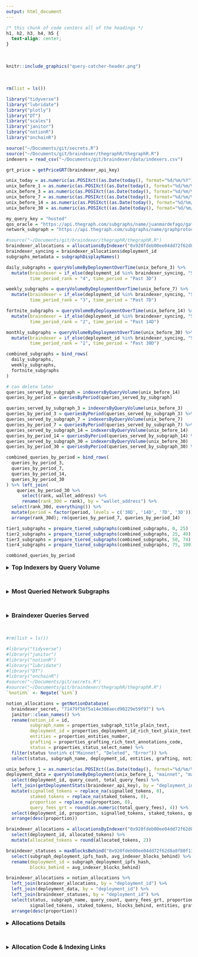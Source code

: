 ```yaml
---
output: html_document
---
```


```css
/* this chunk of code centers all of the headings */
h1, h2, h3, h4, h5 {
  text-align: center;
}
```

<br>

```r
knitr::include_graphics("query-catcher-header.png")
```

<br>

```r
rm(list = ls())

library("tidyverse")
library("lubridate")
library("plotly")
library("DT")
library("scales")
library("janitor")
library("notionR")
library("onchainR")

source("~/Documents/git/secrets.R")
source("~/Documents/git/braindexer/thegraphR/thegraphR.R")
indexers = read_csv("~/Documents/git/braindexer/data/indexers.csv")

grt_price = getPriceGRT(braindexer_api_key)

unix_today = as.numeric(as.POSIXct((as.Date(today(), format="%d/%m/%Y")), format="%Y-%m-%d"))
unix_before_1 = as.numeric(as.POSIXct((as.Date(today(), format="%d/%m/%Y") - 1), format="%Y-%m-%d"))
unix_before_3 = as.numeric(as.POSIXct((as.Date(today(), format="%d/%m/%Y") - 3), format="%Y-%m-%d"))
unix_before_7 = as.numeric(as.POSIXct((as.Date(today(), format="%d/%m/%Y") - 7), format="%Y-%m-%d"))
unix_before_14 = as.numeric(as.POSIXct((as.Date(today(), format="%d/%m/%Y") - 14), format="%Y-%m-%d"))
unix_before_30 = as.numeric(as.POSIXct((as.Date(today(), format="%d/%m/%Y") - 30), format="%Y-%m-%d"))

my_query_key = "hosted"
qos_oracle = "https://api.thegraph.com/subgraphs/name/juanmardefago/gateway-qos-oracle"
network_subgraph = "https://api.thegraph.com/subgraphs/name/graphprotocol/graph-network-arbitrum"

#source("~/Documents/git/braindexer/thegraphR/thegraphR.R")
braindexer_allocations = allocationsByIndexer("0x920fdeb00ee04dd72f62d8a8f80f13c82ef76c1e")
braindexer_syncing = braindexer_allocations$deployment_id
subgraphs_metadata = subgraphDisplayNames()

daily_subgraphs = queryVolumeByDeploymentOverTime(unix_before_3) %>% 
  mutate(braindexer = if_else(deployment_id %in% braindexer_syncing, "Syncing", "Not Syncing"),
         time_period_rank = "4", time_period = "Past 3D") 

weekly_subgraphs = queryVolumeByDeploymentOverTime(unix_before_7) %>% 
  mutate(braindexer = if_else(deployment_id %in% braindexer_syncing, "Syncing", "Not Syncing"),
         time_period_rank = "3", time_period = "Past 7D") 

fortnite_subgraphs = queryVolumeByDeploymentOverTime(unix_before_14) %>% 
  mutate(braindexer = if_else(deployment_id %in% braindexer_syncing, "Syncing", "Not Syncing"),
         time_period_rank = "2", time_period = "Past 14D")

monthly_subgraphs = queryVolumeByDeploymentOverTime(unix_before_30) %>% 
  mutate(braindexer = if_else(deployment_id %in% braindexer_syncing, "Syncing", "Not Syncing"),
         time_period_rank = "1", time_period = "Past 30D")

combined_subgraphs = bind_rows(
  daily_subgraphs, 
  weekly_subgraphs,
  fortnite_subgraphs
)

# can delete later 
queries_served_by_subgraph = indexersByQueryVolume(unix_before_14)
queries_by_period = queriesByPeriod(queries_served_by_subgraph)

queries_served_by_subgraph_3 = indexersByQueryVolume(unix_before_3) 
queries_by_period_3 = queriesByPeriod(queries_served_by_subgraph_3) %>% mutate(period = "3D")
queries_served_by_subgraph_7 = indexersByQueryVolume(unix_before_7) 
queries_by_period_7 = queriesByPeriod(queries_served_by_subgraph_7) %>% mutate(period = "7D")
queries_served_by_subgraph_14 = indexersByQueryVolume(unix_before_14) 
queries_by_period_14 = queriesByPeriod(queries_served_by_subgraph_14) %>% mutate(period = "14D")
queries_served_by_subgraph_30 = indexersByQueryVolume(unix_before_30)
queries_by_period_30 = queriesByPeriod(queries_served_by_subgraph_30) %>% mutate(period = "30D")

combined_queries_by_period = bind_rows(
  queries_by_period_3, 
  queries_by_period_7,
  queries_by_period_14,
  queries_by_period_30
) %>% left_join(
    queries_by_period_30 %>% 
      select(rank, wallet_address) %>% 
      rename(rank_30d = rank), by = "wallet_address") %>% 
  select(rank_30d, everything()) %>% 
  mutate(period = factor(period, levels = c('30D', '14D', '7D', '3D'))) %>% 
  arrange(rank_30d); rm(queries_by_period_7, queries_by_period_14)

tier1_subgraphs = prepare_tiered_subgraphs(combined_subgraphs, 0, 25)
tier2_subgraphs = prepare_tiered_subgraphs(combined_subgraphs, 25, 49)
tier3_subgraphs = prepare_tiered_subgraphs(combined_subgraphs, 50, 74)
tier4_subgraphs = prepare_tiered_subgraphs(combined_subgraphs, 75, 100)

combined_queries_by_period
```

<details>
  <br>
  <summary><font size="3"> **Top Indexers by Query Volume** </font></summary>
```r
indexers_plot = combined_queries_by_period %>% 
  left_join(indexers, by = "wallet_address") %>% 
  filter(rank_30d < 25) %>% 
  #slice_max(order_by = rank_30d, n = 40) %>% 
  mutate(wallet_address = str_c(substr(wallet_address, 1, 4),"-",str_sub(wallet_address,-4,-1)),
         indexer_name = str_replace_all(indexer_name, "Braindexer", "🧠 Braindexer"),
         indexer_name = fct_reorder(indexer_name, rank_30d)) %>% 
  ggplot(aes(fill=period, x=indexer_name, y=queries_served, group = period,
             text=paste0('Indexer: ', indexer_name, 
                         '<br>Wallet: ', wallet_address, 
                         '<br>',period,' Rank: ', rank, 
                         '<br>',period,' Queries: ', format(queries_served, nsmall=0, big.mark=","),
                         '<br>',period,' Subgraphs Served: ', subgraphs_served))) + 
  geom_bar(stat="identity", width = 0.5, position = position_dodge(width=0.7)) +
  #geom_segment(aes(x=wallet_address, xend=wallet_address, y=0, yend=queries_served), linewidth = 1.2) +
  #geom_point(size=2, alpha=1, stroke=1) +
  theme_minimal() +
  theme(panel.background = element_rect(
        fill = "white", colour = "white", size = 0.5, linetype = "solid"),
        plot.title = element_text(size=14, face="bold", hjust=0.5),
        axis.title.x = element_blank(),
        axis.title.y = element_text(size=6, family = "Arial", colour="#000000"),
        axis.text.x = element_text(size=7, angle = 45, vjust = 0.5, hjust=1),
        axis.text.y = element_text(size=6, family = "Arial", colour="#000000"),
        legend.position = "none") +
   labs(title="The Graph's Indexers - Queries Served (Top 25 - Past 30D)", 
        y = "Queries Served by Indexer (Past 30D)") +
   scale_fill_manual(values=c("#054C70", "#00CED4", "#089DEA", "#E9A1C9")) +
   scale_y_continuous(labels = comma)
ggplotly(indexers_plot, tooltip = c("text")) 
```

```r
queries_table_3 = queries_by_period_3 %>% 
  mutate(queries_3d = str_c(format(queries_served, nsmall=0, big.mark=","),
                             " (",subgraphs_served,")"),
         fees_3d = paste0(
           "USD: $",format(round(query_fees_grt*grt_price, 2), nsmall=0, big.mark=","), "\n",
           "GRT: ",format(round(query_fees_grt, 2), nsmall=0, big.mark=","))) %>% 
  select(wallet_address, queries_3d, fees_3d)

queries_table_30 = queries_by_period_30 %>% 
  mutate(queries_30d = str_c(format(queries_served, nsmall=0, big.mark=","),
                             " (",subgraphs_served,")"),
         fees_30d = paste0(
           "USD: $",format(round(query_fees_grt*grt_price, 2), nsmall=0, big.mark=","), "\n",
           "GRT: ",format(round(query_fees_grt, 2), nsmall=0, big.mark=","))) %>% 
  select(rank, wallet_address, queries_30d, fees_30d)

datatable(queries_table_30 %>% 
  left_join(queries_table_3, by = "wallet_address") %>% 
  left_join(indexers, by = "wallet_address") %>% 
  distinct(rank, indexer_name, queries_30d, fees_30d, queries_3d, fees_3d) %>% 
  mutate(indexer_name = str_replace_all(indexer_name, "Braindexer", "🧠 Braindexer")) %>% 
  #select(rank, indexer_name, queries_3d, fees_3d, queries_30d, fees_30d) %>% 
  arrange(rank), 
          caption = "Top Indexers Serving Queries over Past 30 Days", 
          rownames = FALSE,  options = list(pageLength = 15))
```
</details>
<br>

<details>
  <br>
  <summary><font size="3"> **Most Queried Network Subgraphs** </font></summary>
```r
combined_plots = tier1_subgraphs %>% 
  ggplot(aes(fill=time_period_rank, x=display_name, y=query_count, #color=braindexer,
             text=paste('Subgraph:', display_name, 
                        '<br>Query Rank:', period_rank, 
                        '<br>Time Period:', time_period, 
                        '<br>Period Queries:', format(query_count, nsmall=0, big.mark=","),
                        '<br>Success rate:', success_rate, '<br>Avg latency:', avg_latency, "ms"))) +
  geom_bar(stat="identity", width = 0.5, position = position_dodge(width=0.7)) +
  theme_minimal() +
  theme(plot.title = element_text(size=14, face="bold", hjust=0.5),
        plot.subtitle = element_text(size=11, hjust=0.5),
        axis.title.x=element_blank(),
        axis.text.x = element_text(angle = 45, vjust = 0.5, hjust=1),
        legend.position = "none") +
  ggtitle("Top Graph Network Subgraphs by Query Volume (Past 14D - Top 25)") + 
  ylab("Number of Queries") +
  scale_fill_manual(values=c("#054C70", "#089DEA", "#E9A1C9")) + 
  scale_y_continuous(labels = comma)
ggplotly(combined_plots, tooltip = c("text")) 
```

```r
tiered_subgraphs = bind_rows(tier1_subgraphs, tier2_subgraphs, tier3_subgraphs, tier4_subgraphs) %>%
  arrange(time_period_rank, chart_rank)

datatable(tiered_subgraphs %>% 
            mutate(query_count = format(query_count, nsmall=0, big.mark=","),
                   success_rate = success_rate,
                   avg_latency = str_c(avg_latency, " ms"),
                   display_name = str_replace_all(display_name, " 🧠", ""),
                   display_name = if_else(braindexer == "Syncing", str_c("🧠 ", display_name), display_name),
                   display_name = replace_na(display_name, "♻️ Deprecated")) %>% 
            select(time_period, everything(), -chart_rank, -period_rank, -time_period_rank, -braindexer), 
            caption = "Top Graph Network Subgraphs by Query Volume (Past 14 Days)", 
            rownames = FALSE)
```

**Search Subgraphs:** [Graphscan](https://arbitrum.graphscan.io/#subgraphs) | [Graph Explorer](https://thegraph.com/explorer) | [GraphSeer](https://beta.graphseer.com/)
<br>
<br>

<details>
  <br>
  <summary><font size="3"> **Most Queried Network Subgraphs (Last 3D)** </font></summary>
  
```r
last_3D_data = combined_subgraphs %>% 
  filter(time_period == "Past 3D") %>% 
  mutate(display_name = if_else(is.na(display_name), 
                                str_c(substr(deployment_id, 1, 4),"-",
                                      str_sub(deployment_id,-4,-1)), display_name),
         display_name = if_else(braindexer == "Syncing", str_c(display_name," 🧠"), display_name), 
         display_name = fct_reorder(display_name, rank)) 

last_3D_plots = last_3D_data %>% 
  filter(rank < 40) %>% 
  ggplot(aes(fill=time_period_rank, x=display_name, y=query_count, #color=braindexer,
             text=paste('Subgraph:', display_name, 
                        '<br>Query Rank:', rank, 
                        '<br>Time Period:', time_period, 
                        '<br>Period Queries:', format(query_count, nsmall=0, big.mark=","),
                        '<br>Success rate:', success_rate, 
                        '<br>Avg latency:', avg_latency, "ms"))) +
  geom_bar(stat="identity", width = 0.5, position = position_dodge(width=0.7)) +
  theme_minimal() +
  theme(plot.title = element_text(size=14, face="bold", hjust=0.5),
        plot.subtitle = element_text(size=11, hjust=0.5),
        axis.title.x=element_blank(),
        axis.text.x = element_text(angle = 45, vjust = 0.5, hjust=1),
        legend.position = "none") +
  ggtitle("Top Graph Network Subgraphs by Query Volume (Past 3D - Top 40)") + 
  ylab("Number of Queries") +
  scale_fill_manual(values=c("#054C70", "#089DEA", "#E9A1C9")) + 
  scale_y_continuous(labels = comma)
ggplotly(last_3D_plots, tooltip = c("text")) 
```

```r
datatable(last_3D_data %>% 
            mutate(query_count = format(query_count, nsmall=0, big.mark=","),
                   success_rate = success_rate,
                   avg_latency = str_c(avg_latency, " ms"),
                   display_name = str_replace_all(display_name, " 🧠", ""),
                   display_name = if_else(braindexer == "Syncing", str_c("🧠 ", display_name), display_name),
                   display_name = replace_na(display_name, "♻️ Deprecated")) %>% 
            select(rank, display_name, query_count, success_rate, avg_latency, deployment_id), 
            caption = "Top Network Subgraphs by Query Volume (Past 3 Days)", 
            rownames = FALSE)
```

</details>
<br>

<details>
  <br>
  <summary><font size="3"> **Most Queried Network Subgraphs (Last 30D - Tiers 2-4)** </font></summary>
  
```r
combined_plots = tier2_subgraphs %>% 
  ggplot(aes(fill=time_period_rank, x=display_name, y=query_count, #color=braindexer,
             text=paste('Subgraph:', display_name, 
                        '<br>Query Rank:', period_rank, 
                        '<br>Time Period:', time_period, 
                        '<br>Period Queries:', format(query_count, nsmall=0, big.mark=","),
                        '<br>Success rate:', success_rate, '<br>Avg latency:', avg_latency, "ms"))) +
  geom_bar(stat="identity", width = 0.5, position = position_dodge(width=0.7)) +
  theme_minimal() +
  theme(plot.title = element_text(size=14, face="bold", hjust=0.5),
        plot.subtitle = element_text(size=11, hjust=0.5),
        axis.title.x=element_blank(),
        axis.text.x = element_text(angle = 45, vjust = 0.5, hjust=1),
        legend.position = "none") +
  ggtitle("Top Graph Network Subgraphs by Query Volume (Past 14D - Rank 26-50)") + 
  ylab("Number of Queries") +
  scale_fill_manual(values=c("#054C70", "#089DEA", "#E9A1C9")) + 
  scale_y_continuous(labels = comma)
ggplotly(combined_plots, tooltip = c("text")) 
```

```r
combined_plots = tier3_subgraphs %>% 
  ggplot(aes(fill=time_period_rank, x=display_name, y=query_count, #color=braindexer,
             text=paste('Subgraph:', display_name, 
                        '<br>Query Rank:', period_rank, 
                        '<br>Time Period:', time_period, 
                        '<br>Period Queries:', format(query_count, nsmall=0, big.mark=","),
                        '<br>Success rate:', success_rate, '<br>Avg latency:', avg_latency, "ms"))) +
  geom_bar(stat="identity", width = 0.5, position = position_dodge(width=0.7)) +
  theme_minimal() +
  theme(plot.title = element_text(size=14, face="bold", hjust=0.5),
        plot.subtitle = element_text(size=11, hjust=0.5),
        axis.title.x=element_blank(),
        axis.text.x = element_text(angle = 45, vjust = 0.5, hjust=1),
        legend.position = "none") +
  ggtitle("Top Graph Network Subgraphs by Query Volume (Past 14D - Rank 50-75)") + 
  ylab("Number of Queries") +
  scale_fill_manual(values=c("#054C70", "#089DEA", "#E9A1C9")) + 
  scale_y_continuous(labels = comma)
ggplotly(combined_plots, tooltip = c("text")) 
```

```r
combined_plots = tier4_subgraphs %>% 
  ggplot(aes(fill=time_period_rank, x=display_name, y=query_count, #color=braindexer,
             text=paste('Subgraph:', display_name, 
                        '<br>Query Rank:', period_rank, 
                        '<br>Time Period:', time_period, 
                        '<br>Period Queries:', format(query_count, nsmall=0, big.mark=","),
                        '<br>Success rate:', success_rate, '<br>Avg latency:', avg_latency, "ms"))) +
  geom_bar(stat="identity", width = 0.5, position = position_dodge(width=0.7)) +
  theme_minimal() +
  theme(plot.title = element_text(size=14, face="bold", hjust=0.5),
        plot.subtitle = element_text(size=11, hjust=0.5),
        axis.title.x=element_blank(),
        axis.text.x = element_text(angle = 45, vjust = 0.5, hjust=1),
        legend.position = "none") +
  ggtitle("Top Graph Network Subgraphs by Query Volume (Past 14D - Rank 75-100)") + 
  ylab("Number of Queries") +
  scale_fill_manual(values=c("#054C70", "#089DEA", "#E9A1C9")) + 
  scale_y_continuous(labels = comma)
ggplotly(combined_plots, tooltip = c("text")) 
```

</details>



</details>
<br>



<details>
  <br>
  <summary><font size="3"> **Braindexer Queries Served** </font></summary>
```r

combined_queries_by_subgraph = bind_rows(
  queries_served_by_subgraph_3 %>% mutate(period = "3D"), 
  queries_served_by_subgraph_7 %>% mutate(period = "7D"),
  queries_served_by_subgraph_14 %>% mutate(period = "14D"),
  queries_served_by_subgraph_30 %>% mutate(period = "30D")
)

subgraph_totals = combined_queries_by_subgraph %>% 
  rename(deployment_id = subgraph_deployment_ipfs_hash) %>% 
  mutate(total_queries = as.numeric(queries_served),
         total_fees_grt = round(as.numeric(query_fees_grt),2),
         avg_query_fee = as.numeric(avg_query_fee)) %>% 
  group_by(deployment_id) %>% 
  summarize(indexers = n_distinct(wallet_address),
            total_queries = sum(total_queries),
            total_fees_grt = sum(total_fees_grt)) %>% 
  arrange(desc(total_queries)) 

braindexer_subgraphs = combined_queries_by_subgraph %>% 
  rename(deployment_id = subgraph_deployment_ipfs_hash) %>% 
  filter(wallet_address == "0x920fdeb00ee04dd72f62d8a8f80f13c82ef76c1e") %>% 
  mutate(queries_served = as.numeric(queries_served),
         query_fees_grt = round(as.numeric(query_fees_grt),2),
         avg_query_fee = as.numeric(avg_query_fee),
         wallet_address = if_else(
           wallet_address == "0x920fdeb00ee04dd72f62d8a8f80f13c82ef76c1e", 
           str_c("🧠 Braindexer Arbitrum Indexer (0x920-76c1e)"), wallet_address)) %>% 
  group_by(wallet_address, deployment_id, period) %>% 
  summarize(queries_served = sum(queries_served),
            query_fees_grt = sum(query_fees_grt),
            avg_query_fee = mean(avg_query_fee)) %>% 
  left_join(subgraphs_metadata, by = "deployment_id") %>% 
  rename(subgraphs = display_name) %>% 
  mutate(subgraphs = if_else(is.na(subgraphs), str_c(substr(deployment_id, 1, 5),
                                       "-",str_sub(deployment_id,-5,-1)), subgraphs)) %>% 
  select(wallet_address, subgraphs, queries_served, query_fees_grt, deployment_id, period)

braindexer_sync_count = as.character(count(braindexer_subgraphs)$n)
braindexer_query_count = as.character(format(sum(braindexer_subgraphs$queries_served), nsmall=0, big.mark=","))
braindexer_fees_count = as.character(round(sum(braindexer_subgraphs$query_fees_grt),2))
prc_of_network_queries = round(sum(braindexer_subgraphs$queries_served)/sum(subgraph_totals$total_queries)*100,2)

braindexer_table = braindexer_subgraphs %>% 
  left_join(subgraph_totals, by = "deployment_id") %>% 
  ungroup() %>% arrange(desc(query_fees_grt)) %>% 
  mutate(prc_served = round((queries_served/total_queries)*100,2),
         queries_served = format(queries_served, nsmall=0, big.mark=","),
         queries_served = str_c(queries_served, " (", prc_served ,"%)"),
         indexers = as.character(indexers),
         query_fees_grt = as.character(query_fees_grt),
         period = factor(period, levels = c('30D', '14D', '7D', '3D'))) %>% 
  select(wallet_address, subgraphs, queries_served, query_fees_grt, indexers, deployment_id, period) 

revSubstr <- function(x, start, stop) {
  x <- strsplit(x, "")
  sapply(x, 
         function(x) paste(rev(rev(x)[start:stop]), collapse = ""), 
         USE.NAMES = FALSE)
}

braindexer_queries = braindexer_table %>% 
  mutate(queries_served_num = sub("\\(.*", "", queries_served),
         queries_served_num = str_replace_all(queries_served_num, ",", ""),
         queries_served_num = as.numeric(queries_served_num),
         subgraphs = if_else(is.na(subgraphs), 
                             str_c(substr(deployment_id, start = 1, stop = 4),"-",
                                   revSubstr(deployment_id, start = 1, stop = 4)), subgraphs),
         subgraphs = fct_reorder(subgraphs, -queries_served_num)) %>% 
  select(subgraphs, queries_served, queries_served_num, deployment_id, period) %>% 
  ggplot(aes(x=subgraphs, y=queries_served_num, group=period, fill=period,
             text=paste('Subgraph: ', subgraphs, 
                        '<br>Deployment ID: ', deployment_id, 
                        '<br>Period: ', period, 
                        '<br>Queries Served: ', queries_served))) + 
  geom_bar(stat="identity", width = 0.5, position = position_dodge(width=0.7)) +
  theme_minimal() +
  theme(panel.background = element_rect(
        fill = "white", colour = "white", size = 0.5, linetype = "solid"),
        plot.title = element_text(size=14, face="bold", hjust=0.5),
        axis.title.x = element_blank(),
        axis.title.y = element_text(size=8, family = "Arial", colour="#000000"),
        axis.text.x = element_text(size=8, angle = 45, vjust = 0.5, hjust=1),
        axis.text.y = element_text(size=8, family = "Arial", colour="#000000"),
        legend.position = "none") +
   labs(title="Queries Served by Braindexer (Past 30D)", 
        y = "Queries Served by Braindexer (Past 30D)") +
  scale_fill_manual(values=c("30D" = "#054C70", 
                             "14D" = "#00CED4", 
                             "7D" = "#089DEA", 
                             "3D" = "#E9A1C9")) +
   scale_y_continuous(labels = comma)
ggplotly(braindexer_queries, tooltip = c("text")) 
```

```r
datatable(braindexer_table %>% 
            mutate(braindexer_subgraph = subgraphs,
                   query_fees = str_c(period,": ", query_fees_grt, " GRT")) %>% 
             arrange(desc(period), queries_served) %>%
            select(braindexer_subgraph, query_fees, indexers, deployment_id, -period, -query_fees_grt), 
          caption = "Queries Served by Braindexer (Past 30D)", 
          rownames = FALSE)
```
</details>
<br>

```r
#rm(list = ls())

#library("tidyverse")
#library("janitor")
#library("notionR")
#library("lubridate")
#library("DT")
#library("onchainR")
#source("~/Documents/git/secrets.R")
#source("~/Documents/git/braindexer/thegraphR/thegraphR.R")
`%notin%` <- Negate(`%in%`)

notion_allocations = getNotionDatabase(
  braindexer_secret, "71479f56f5a14e308aecd90229e59f97") %>% 
  janitor::clean_names() %>% 
  rename(notion_id = id,
         subgraph_name = properties_subgraph_title_plain_text,
         deployment_id = properties_deployment_id_rich_text_plain_text,
         entities = properties_entities_number,
         grafting = properties_grafting_rich_text_annotations_code,
         status = properties_status_select_name) %>% 
  filter(status %notin% c("Mainnet", "Deleted", "Error")) %>% 
  select(status, subgraph_name, deployment_id, entities, grafting, notion_id)

unix_before_1 = as.numeric(as.POSIXct((as.Date(today(), format="%d/%m/%Y") - 1), format="%Y-%m-%d"))
deployment_data = queryVolumeByDeployment(unix_before_1, "mainnet", "mainnet-arbitrum") %>% 
  select(deployment_id, query_count, total_query_fees) %>%
  left_join(getDeploymentStats(braindexer_api_key), by = "deployment_id") %>% 
  mutate(signalled_tokens = replace_na(signalled_tokens, 0),
         staked_tokens = replace_na(staked_tokens, 0),
         proportion = replace_na(proportion, 0),
         query_fees_grt = round(as.numeric(total_query_fees), 4)) %>% 
  select(deployment_id, proportion, signalled_tokens, staked_tokens, query_count, query_fees_grt) %>% 
  arrange(desc(proportion))

braindexer_allocations = allocationsByIndexer("0x920fdeb00ee04dd72f62d8a8f80f13c82ef76c1e") %>% 
  select(deployment_id, allocated_tokens) %>% 
  mutate(allocated_tokens = round(allocated_tokens, 2))

braindexer_statuses = maxBlocksBehind("0x920fdeb00ee04dd72f62d8a8f80f13c82ef76c1e", unix_before_1) %>% 
  select(subgraph_deployment_ipfs_hash, avg_indexer_blocks_behind) %>% 
  rename(deployment_id = subgraph_deployment_ipfs_hash,
         blocks_behind = avg_indexer_blocks_behind) 

braindexer_allocations = notion_allocations %>% 
  left_join(braindexer_allocations, by = "deployment_id") %>% 
  left_join(deployment_data, by = "deployment_id") %>% 
  left_join(braindexer_statuses, by = "deployment_id") %>% 
  select(status, subgraph_name, query_count, query_fees_grt, proportion, allocated_tokens,  
         signalled_tokens, staked_tokens, blocks_behind, entities, grafting, deployment_id, notion_id) %>% 
  arrange(desc(proportion))
```

<details>
    <br>
    <summary><font size="3"> **Allocations Details** </font></summary>

**Current Braindexer Allocations**

```r
braindexer_summary = braindexer_allocations %>% 
  mutate(status = if_else(blocks_behind < 2, "🟢", status),
         status = if_else(blocks_behind < 5 & blocks_behind > 2, "🟡", status),
         status = if_else(blocks_behind > 5, "🔴", status),
         status = if_else(status %notin% c("🟢","🟡","🔴"), "🔎", status)) %>% 
  select(status, subgraph_name, proportion, allocated_tokens, 
         query_count, query_fees_grt, deployment_id) %>% 
  arrange(desc(allocated_tokens), desc(query_count))
            
datatable(braindexer_summary %>% select(-deployment_id), 
          caption = "Current Braindexer Allocations", rownames = FALSE)
```

**New/Proposed Braindexer Allocations**

```r
# proportion = (signalled_tokens)/(total_signal) / (staked_tokens)/(total_staked)
# new_allocation = (signalled_tokens/total_staked)/(total_signal/old_allocation)
new_prop = 1.0

new_allocations = braindexer_allocations %>% 
  rename(current_prop = proportion,
         current_signal = signalled_tokens,
         current_stake = staked_tokens,
         current_brain = allocated_tokens) %>% 
  mutate(total_signal = getGraphArbitrumStats("signalled_tokens"),
         total_stake = getGraphArbitrumStats("staked_tokens") + getGraphArbitrumStats("delegated_tokens"),
         nobrain_stake = (current_stake-current_brain),
         nobrain_prop = round(((current_signal)/(total_signal))/((nobrain_stake)/(total_stake)),4),
         new_prop = new_prop,
         new_stake = (current_signal*total_stake)/(total_signal*new_prop),
         new_brain = if_else(current_stake < new_stake, round((new_stake), 0), 10),
         new_brain = if_else(is.na(new_brain), current_brain, new_brain), 
         action = if_else(current_stake < new_stake, "reallocate", "lower"),
         action = if_else(is.na(nobrain_prop), "research", action),
         status = if_else(status == "Synced", "🟢", status),
                   status = if_else(status == "Failed", "🔴", status),
                   status = if_else(status == "Offchain", "🟡", status)) %>% 
  filter(!is.na(new_brain)) %>% 
  select(status, subgraph_name, current_prop, nobrain_prop, current_brain, new_prop, new_brain, nobrain_stake, 
         current_stake, new_stake, current_signal, query_count, action, deployment_id)

datatable(new_allocations %>% select(status, subgraph_name, current_prop, current_brain, new_brain, current_signal, current_stake), 
          caption = "Current Non-Braindexer Allocations", rownames = FALSE)
```

**Current Non-Braindexer Allocations**

```r
nonbraindexer_allocations = deployment_data %>% 
  rename(current_signal = signalled_tokens,
         current_prop = proportion) %>% 
  filter(current_signal > 1000 & deployment_id %notin% braindexer_allocations$deployment_id) %>% 
  left_join(subgraphDisplayNames() %>% 
  filter(network == "mainnet"), by = "deployment_id") %>% 
  mutate(total_signal = getGraphArbitrumStats("signalled_tokens"),
         total_stake = getGraphArbitrumStats("staked_tokens") + getGraphArbitrumStats("delegated_tokens"),
         new_prop = new_prop,
         sugg_allocation = round((current_signal*total_stake)/(total_signal*new_prop),0))

datatable(nonbraindexer_allocations %>% 
            select(display_name, current_prop, new_prop, sugg_allocation, current_signal, staked_tokens, query_count, query_fees_grt), 
          caption = "Current Non-Braindexer Allocations", rownames = FALSE)
```

**Search Subgraphs:** [Graphscan](https://arbitrum.graphscan.io/#subgraphs) | [Graph Explorer](https://thegraph.com/explorer) | [GraphSeer](https://beta.graphseer.com/)
<br>
<br>

</details>

<br>

<details>
    <br>
    <summary><font size="3"> **Allocation Code & Indexing Links** </font></summary>

**Access Server & Check Status**

**Note:** These links and commands will get you connected to the server. If you have errors, contact Braindexer engineers to grant you authorization. 

[Braindexer Explorer](https://thegraph.com/explorer/profile/0x920fdeb00ee04dd72f62d8a8f80f13c82ef76c1e?view=Indexing&chain=arbitrum-one) | [Braindexer Graphscan](https://arbitrum.graphscan.io/profile?id=0x920fdeb00ee04dd72f62d8a8f80f13c82ef76c1e#indexer-allocations) | [OK Graph](https://okgraph.xyz/) | [The Graph Indexer Docs](https://thegraph.com/docs/en/network/indexing/) | [The Graph Error Docs](https://github.com/graphprotocol/indexer/blob/main/docs/errors.md#ie064)

```r
reallocations_research = new_allocations %>% 
  filter(action == "research") %>% 
  select(subgraph_name, deployment_id, action, new_brain) %>% 
  arrange(new_brain)

reallocations_lower = new_allocations %>% 
  filter(action == "lower") %>% 
  select(subgraph_name, deployment_id, action, new_brain) %>% 
  arrange(new_brain)

reallocations_optimal = new_allocations %>% 
  filter(action == "reallocate") %>% 
  select(subgraph_name, deployment_id, action, new_brain) %>% 
  arrange(new_brain)

sum(reallocations_research$new_brain)
sum(reallocations_lower$new_brain)
sum(reallocations_optimal$new_brain)
reallocations_research
reallocations_lower
reallocations_optimal
```

```shell
# connect to ethereum/arbitrum
ssh graph@5.9.85.100 
docker run --entrypoint /bin/bash -it ghcr.io/graphprotocol/indexer-cli:v0.20.22
graph indexer connect http://5.9.85.100:30800
graph indexer connect http://5.9.85.100:30801

# statuses 
graph indexer status --network arbitrum-one
graph indexer actions get --status queued --network arbitrum-one

graph indexer status --network mainnet
graph indexer actions get --status queued --network mainnet
```

**Research Allocations**

**Note:** These need to check these since they were missing allocation data above. 

```r
options(scipen = 999)
#cat(paste0("# need to check these since they were missing allocation data"),sep="\n")
for (i in 1:nrow(reallocations_research)) {
  allocate = "graph indexer actions queue reallocate "
  network = " --network arbitrum-one"
  cat(paste0(allocate, reallocations_research$deployment_id[i]," ",reallocations_research$new_brain[i],network," # ",reallocations_research$subgraph_name[i]),sep="\n")
}
```

**Minimal Allocations**

**Note:** You can double check but these allocations likely fall below our optimization threshold of `new_prop`.

```r
options(scipen = 999)
#cat(paste0("# double check but looks like all of these now fall below our optimization threshold of ", new_prop),sep="\n")
for (i in 1:nrow(reallocations_lower)) {
  allocate = "graph indexer actions queue reallocate "
  network = " --network arbitrum-one"
  cat(paste0(allocate, reallocations_lower$deployment_id[i]," ",reallocations_lower$new_brain[i],network," # ",reallocations_lower$subgraph_name[i]),sep="\n")
}
```

**Optimized Allocations**

**Note:** Run these last and you'll need to adjust the last few to fall under the stake we have available.

```r
options(scipen = 999)
#cat(paste0("# run these last and you'll need to adjust the last few to fall under the stake we have available"),sep="\n")
for (i in 1:nrow(reallocations_optimal)) {
  allocate = "graph indexer actions queue reallocate "
  network = " --network arbitrum-one"
  cat(paste0(allocate, reallocations_optimal$deployment_id[i]," ",reallocations_optimal$new_brain[i],network," # ",reallocations_optimal$subgraph_name[i]),sep="\n")
}
```

**Additional Commands**

```shell
# actions
graph indexer actions queue allocate deployment_id 100
graph indexer actions queue reallocate deployment_id allocation_id 100
graph indexer actions queue unallocate deployment_id allocation_id
graph indexer rules prepare deployment_id 
graph indexer actions approve id --network arbitrum-one
graph indexer actions execute approved

# grafting 
curl -XPOST https://api.thegraph.com/ipfs/api/v0/cat\?arg\=deployment_id -s | grep graft -A 1

# force unallocate
graph indexer actions queue unallocate deployment_id allocation_id 0x0000000000000000000000000000000000000000000000000000000000000000 --force --network arbitrum-one
```

</details>

<br>
<br>
<br>
<br>
<br>
<br>
<br>
<br>
<br>
<br>